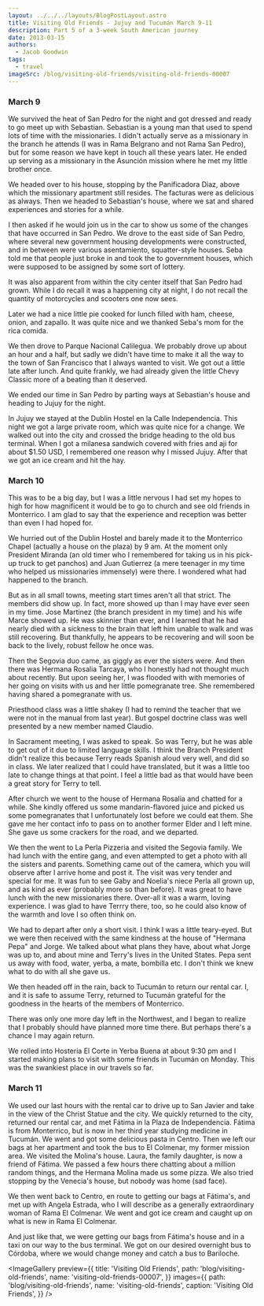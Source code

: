 ```yaml
---
layout: ../../../layouts/BlogPostLayout.astro
title: Visiting Old Friends - Jujuy and Tucumán March 9-11
description: Part 5 of a 3-week South American journey
date: 2013-03-15
authors:
  - Jacob Goodwin
tags:
  - travel
imageSrc: /blog/visiting-old-friends/visiting-old-friends-00007
---
```



### March 9

We survived the heat of San Pedro for the night and got dressed and ready to go meet up with Sebastian. Sebastian is a young man that used to spend lots of time with the missionaries. I didn't actually serve as a missionary in the branch he attends (I was in Rama Belgrano and not Rama San Pedro), but for some reason we have kept in touch all these years later. He ended up serving as a missionary in the Asunción mission where he met my little brother once.

We headed over to his house, stopping by the Panificadora Diaz, above which the missionary apartment still resides. The facturas were as delicious as always. Then we headed to Sebastian's house, where we sat and shared experiences and stories for a while.

I then asked if he would join us in the car to show us some of the changes that have occurred in San Pedro. We drove to the east side of San Pedro, where several new government housing developments were constructed, and in between were various asentamiento, squatter-style houses. Seba told me that people just broke in and took the to government houses, which were supposed to be assigned by some sort of lottery.

It was also apparent from within the city center itself that San Pedro had grown. While I do recall it was a happening city at night, I do not recall the quantity of motorcycles and scooters one now sees.

Later we had a nice little pie cooked for lunch filled with ham, cheese, onion, and zapallo. It was quite nice and we thanked Seba's mom for the rica comida.

We then drove to Parque Nacional Calilegua. We probably drove up about an hour and a half, but sadly we didn't have time to make it all the way to the town of San Francisco that I always wanted to visit. We got out a little late after lunch. And quite frankly, we had already given the little Chevy Classic more of a beating than it deserved.

We ended our time in San Pedro by parting ways at Sebastian's house and heading to Jujuy for the night.

In Jujuy we stayed at the Dublin Hostel en la Calle Independencia. This night we got a large private room, which was quite nice for a change. We walked out into the city and crossed the bridge heading to the old bus terminal. When I got a milanesa sandwich covered with fries and aji for about $1.50 USD, I remembered one reason why I missed Jujuy. After that we got an ice cream and hit the hay.

### March 10

This was to be a big day, but I was a little nervous I had set my hopes to high for how magnificent it would be to go to church and see old friends in Monterrico. I am glad to say that the experience and reception was better than even I had hoped for.

We hurried out of the Dublin Hostel and barely made it to the Monterrico Chapel (actually a house on the plaza) by 9 am. At the moment only President Miranda (an old timer who I remembered for taking us in his pick-up truck to get panchos) and Juan Gutierrez (a mere teenager in my time who helped us missionaries immensely) were there. I wondered what had happened to the branch.

But as in all small towns, meeting start times aren't all that strict. The members did show up. In fact, more showed up than I may have ever seen in my time. Jose Martinez (the branch president in my time) and his wife Marce showed up. He was skinnier than ever, and I learned that he had nearly died with a sickness to the brain that left him unable to walk and was still recovering. But thankfully, he appears to be recovering and will soon be back to the lively, robust fellow he once was.

Then the Segovia duo came, as giggly as ever the sisters were. And then there was Hermana Rosalia Tarcaya, who I honestly had not thought much about recently. But upon seeing her, I was flooded with with memories of her going on visits with us and her little pomegranate tree. She remembered having shared a pomegranate with us.

Priesthood class was a little shakey (I had to remind the teacher that we were not in the manual from last year). But gospel doctrine class was well presented by a new member named Claudio.

In Sacrament meeting, I was asked to speak. So was Terry, but he was able to get out of it due to limited language skills. I think the Branch President didn't realize this because Terry reads Spanish aloud very well, and did so in class. We later realized that I could have translated, but it was a little too late to change things at that point. I feel a little bad as that would have been a great story for Terry to tell.

After church we went to the house of Hermana Rosalia and chatted for a while. She kindly offered us some mandarin-flavored juice and picked us some pomegranates that I unfortunately lost before we could eat them. She gave me her contact info to pass on to another former Elder and I left mine. She gave us some crackers for the road, and we departed.

We then the went to La Perla Pizzeria and visited the Segovia family. We had lunch with the entire gang, and even attempted to get a photo with all the sisters and parents. Something came out of the camera, which you will observe after I arrive home and post it. The visit was very tender and special for me. It was fun to see Gaby and Noelia's niece Perla all grown up, and as kind as ever (probably more so than before). It was great to have lunch with the new missionaries there. Over-all it was a warm, loving experience. I was glad to have Terrry there, too, so he could also know of the warmth and love I so often think on.

We had to depart after only a short visit. I think I was a little teary-eyed. But we were then received with the same kindness at the house of "Hermana Pepa" and Jorge. We talked about what plans they have, about what Jorge was up to, and about mine and Terry's lives in the United States. Pepa sent us away with food, water, yerba, a mate, bombilla etc. I don't think we knew what to do with all she gave us.

We then headed off in the rain, back to Tucumán to return our rental car. I, and it is safe to assume Terry, returned to Tucumán grateful for the goodness in the hearts of the members of Monterrico.

There was only one more day left in the Northwest, and I began to realize that I probably should have planned more time there. But perhaps there's a chance I may again return.

We rolled into Hosteria El Corte in Yerba Buena at about 9:30 pm and I started making plans to visit with some friends in Tucumán on Monday. This was the swankiest place in our travels so far.

### March 11

We used our last hours with the rental car to drive up to San Javier and take in the view of the Christ Statue and the city. We quickly returned to the city, returned our rental car, and met Fátima in la Plaza de Independencia. Fátima is from Monterrico, but is now in her third year studying medicine in Tucumán. We went and got some delicious pasta in Centro. Then we left our bags at her apartment and took the bus to El Colmenar, my former mission area. We visited the Molina's house. Laura, the family daughter, is now a friend of Fátima. We passed a few hours there chatting about a million random things, and the Hermana Molina made us some pizza. We also tried stopping by the Venecia's house, but nobody was home (sad face).

We then went back to Centro, en route to getting our bags at Fátima's, and met up with Angela Estrada, who I will describe as a generally extraordinary woman of Rama El Colmenar. We went and got ice cream and caught up on what is new in Rama El Colmenar.

And just like that, we were getting our bags from Fátima's house and in a taxi on our way to the bus terminal. We got on our desired overnight bus to Córdoba, where we would change money and catch a bus to Bariloche.

<ImageGallery
  preview={{
    title: 'Visiting Old Friends',
    path: 'blog/visiting-old-friends',
    name: 'visiting-old-friends-00007',
  }}
  images={{
    path: 'blog/visiting-old-friends',
    name: 'visiting-old-friends',
    caption: 'Visiting Old Friends',
  }}
/>

